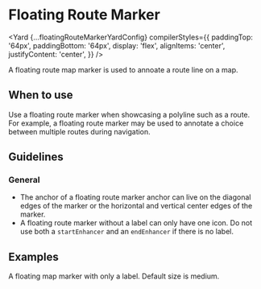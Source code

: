 <!--
Copyright (c) Uber Technologies, Inc.

This source code is licensed under the MIT license found in the
LICENSE file in the root directory of this source tree.
-->





# Floating Route Marker

<Yard
  {...floatingRouteMarkerYardConfig}
  compilerStyles={{
    paddingTop: '64px',
    paddingBottom: '64px',
    display: 'flex',
    alignItems: 'center',
    justifyContent: 'center',
  }}
/>

A floating route map marker is used to annoate a route line on a map.

## When to use

Use a floating route marker when showcasing a polyline such as a route. For example, a floating route marker may be used to annotate a choice between multiple routes during navigation.

## Guidelines

### General

- The anchor of a floating route marker anchor can live on the diagonal edges of the marker or the horizontal and vertical center edges of the marker.
- A floating route marker without a label can only have one icon. Do not use both a `startEnhancer` and an `endEnhancer` if there is no label.

## Examples

<!--
{/\* <Example title="Basic usage with label" path="floating-marker/basic.js">

  <FloatingMarkerContainer>
    <Basic />
  </FloatingMarkerContainer>
</Example> */} -->

A floating map marker with only a label. Default size is medium.

<Exports
  component={FloatingRouteMarkerExports}
  title="Floating Route Marker exports"
  path="baseui/map-marker"
/>
